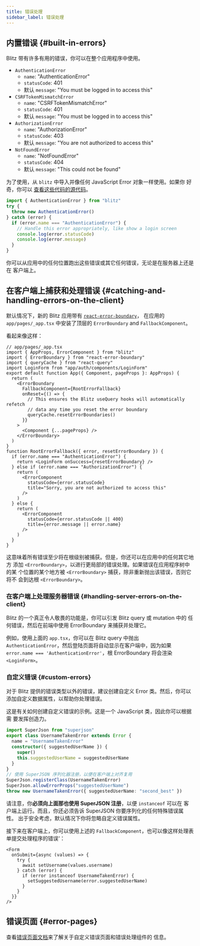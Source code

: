 ```yaml
---
title: 错误处理
sidebar_label: 错误处理
---
```


## 内置错误 {#built-in-errors}

Blitz 带有许多有用的错误，你可以在整个应用程序中使用。

- `AuthenticationError`
  - `name`: "AuthenticationError"
  - `statusCode`: 401
  - 默认 `message`: "You must be logged in to access this"
- `CSRFTokenMismatchError`
  - `name`: "CSRFTokenMismatchError"
  - `statusCode`: 401
  - 默认 `message`: "You must be logged in to access this"
- `AuthorizationError`
  - `name`: "AuthorizationError"
  - `statusCode`: 403
  - 默认 `message`: "You are not authorized to access this"
- `NotFoundError`
  - `name`: "NotFoundError"
  - `statusCode`: 404
  - 默认 `message`: "This could not be found"

为了使用，从 `blitz` 中导入并像任何 JavaScript Error 对象一样使用。如果你
好奇，你可以
[查看这些代码的源代码](https://github.com/blitz-js/blitz/blob/canary/packages/core/src/errors.ts)。

```ts
import { AuthenticationError } from "blitz"
try {
  throw new AuthenticationError()
} catch (error) {
  if (error.name === "AuthenticationError") {
    // Handle this error appropriately, like show a login screen
    console.log(error.statusCode)
    console.log(error.message)
  }
}
```

你可以从应用中的任何位置跑出这些错误或其它任何错误，无论是在服务器上还是在
客户端上。

## 在客户端上捕获和处理错误 {#catching-and-handling-errors-on-the-client}

默认情况下，新的 Blitz 应用带有
[`react-error-boundary`](https://github.com/bvaughn/react-error-boundary)，
在应用的 `app/pages/_app.tsx` 中安装了顶层的 `ErrorBoundary` and
`FallbackComponent`。

看起来像这样：

```tsx
// app/pages/_app.tsx
import { AppProps, ErrorComponent } from "blitz"
import { ErrorBoundary } from "react-error-boundary"
import { queryCache } from "react-query"
import LoginForm from "app/auth/components/LoginForm"
export default function App({ Component, pageProps }: AppProps) {
  return (
    <ErrorBoundary
      FallbackComponent={RootErrorFallback}
      onReset={() => {
        // This ensures the Blitz useQuery hooks will automatically refetch
        // data any time you reset the error boundary
        queryCache.resetErrorBoundaries()
      }}
    >
      <Component {...pageProps} />
    </ErrorBoundary>
  )
}
function RootErrorFallback({ error, resetErrorBoundary }) {
  if (error.name === "AuthenticationError") {
    return <LoginForm onSuccess={resetErrorBoundary} />
  } else if (error.name === "AuthorizationError") {
    return (
      <ErrorComponent
        statusCode={error.statusCode}
        title="Sorry, you are not authorized to access this"
      />
    )
  } else {
    return (
      <ErrorComponent
        statusCode={error.statusCode || 400}
        title={error.message || error.name}
      />
    )
  }
}
```

这意味着所有错误至少将在根级别被捕获。但是，你还可以在应用中的任何其它地方
添加 `<ErrorBoundary>`，以进行更局部的错误处理。如果错误在应用程序树中的某
个位置的某个地方被 `<ErrorBoundary>` 捕获，除非重新抛出该错误，否则它将不
会到达根 `<ErrorBoundary>`。

### 在客户端上处理服务器错误 {#handling-server-errors-on-the-client}

Blitz 的一个真正令人敬畏的功能是，你可以引发 Blitz query 或 mutation 中的
任何错误，然后在前端中使用 ErrorBoundary 来捕获并处理它。

例如，使用上面的 `app.tsx`，你可以在 Blitz query 中抛出
`AuthenticationError`，然后登陆页面将自动显示在客户端中，因为如果
`error.name === 'AuthenticationError'`，根 ErrorBoundary 将会渲染
`<LoginForm>`。

### 自定义错误 {#custom-errors}

对于 Blitz 提供的错误类型以外的错误，建议创建自定义 Error 类。然后，你可以
添加自定义数据属性，以帮助你处理错误。

这是有关如何创建自定义错误的示例。这是一个 JavaScript 类，因此你可以根据需
要发挥创造力。

```ts
import SuperJson from "superjson"
export class UsernameTakenError extends Error {
  name = "UsernameTakenError"
  constructor({ suggestedUserName }) {
    super()
    this.suggestedUserName = suggestedUserName
  }
}
// 使用 SuperJSON 序列化器注册，以便在客户端上对齐复用
SuperJson.registerClass(UsernameTakenError)
SuperJson.allowErrorProps("suggestedUserName")
throw new UsernameTakenError({ suggestedUserName: "second_best" })
```

请注意，你**必须向上面那也使用 SuperJSON 注册**，以便 `instanceof` 可以在
客户端上运行。而且，你还必须告诉 SuperJSON 你要序列化的任何特殊错误属性。
出于安全考虑，默认情况下你将忽略自定义错误属性。

接下来在客户端上，你可以使用上述的 `FallbackComponent`，也可以像这样处理表
单提交处理程序的错误‘：

```tsx
<Form
  onSubmit={async (values) => {
    try {
      await setUsername(values.username)
    } catch (error) {
      if (error instanceof UsernameTakenError) {
        setSuggestedUsername(error.suggestedUserName)
      }
    }
  }}
/>
```

## 错误页面 {#error-pages}

查看[错误页面文档](./error-pages)来了解关于自定义错误页面和错误处理组件的
信息。
